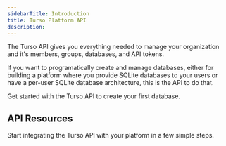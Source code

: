 ```yaml
---
sidebarTitle: Introduction
title: Turso Platform API
description:
---
```


The Turso API gives you everything needed to manage your organization and it's members, groups, databases, and API tokens.

If you want to programatically create and manage databases, either for building a platform where you provide SQLite databases to your users or have a per-user SQLite database architecture, this is the API to do that.

<CardGroup cols={2}>

<Card title="API Quickstart" icon="play" href="/api-reference/quickstart">
  Get started with the Turso API to create your first database.
</Card>

</CardGroup>

## API Resources

Start integrating the Turso API with your platform in a few simple steps.

<Snippet file="platform-api-links.mdx" />
